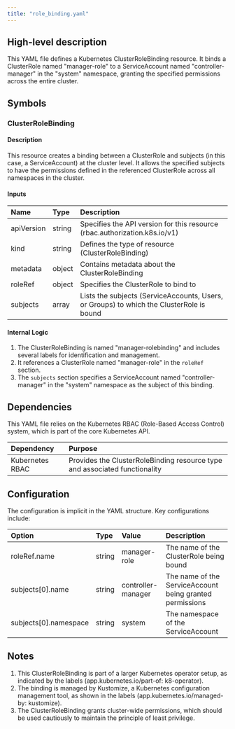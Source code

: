 ```yaml
---
title: "role_binding.yaml"
---
```


## High-level description
This YAML file defines a Kubernetes ClusterRoleBinding resource. It binds a ClusterRole named "manager-role" to a ServiceAccount named "controller-manager" in the "system" namespace, granting the specified permissions across the entire cluster.

## Symbols

### ClusterRoleBinding
#### Description
This resource creates a binding between a ClusterRole and subjects (in this case, a ServiceAccount) at the cluster level. It allows the specified subjects to have the permissions defined in the referenced ClusterRole across all namespaces in the cluster.

#### Inputs
| Name | Type | Description |
|:-----|:-----|:------------|
| apiVersion | string | Specifies the API version for this resource (rbac.authorization.k8s.io/v1) |
| kind | string | Defines the type of resource (ClusterRoleBinding) |
| metadata | object | Contains metadata about the ClusterRoleBinding |
| roleRef | object | Specifies the ClusterRole to bind to |
| subjects | array | Lists the subjects (ServiceAccounts, Users, or Groups) to which the ClusterRole is bound |

#### Internal Logic
1. The ClusterRoleBinding is named "manager-rolebinding" and includes several labels for identification and management.
2. It references a ClusterRole named "manager-role" in the `roleRef` section.
3. The `subjects` section specifies a ServiceAccount named "controller-manager" in the "system" namespace as the subject of this binding.

## Dependencies
This YAML file relies on the Kubernetes RBAC (Role-Based Access Control) system, which is part of the core Kubernetes API.

| Dependency | Purpose |
|:-----------|:--------|
| Kubernetes RBAC | Provides the ClusterRoleBinding resource type and associated functionality |

## Configuration
The configuration is implicit in the YAML structure. Key configurations include:

| Option | Type | Value | Description |
|:-------|:-----|:------|:------------|
| roleRef.name | string | manager-role | The name of the ClusterRole being bound |
| subjects[0].name | string | controller-manager | The name of the ServiceAccount being granted permissions |
| subjects[0].namespace | string | system | The namespace of the ServiceAccount |

## Notes
1. This ClusterRoleBinding is part of a larger Kubernetes operator setup, as indicated by the labels (app.kubernetes.io/part-of: k8-operator).
2. The binding is managed by Kustomize, a Kubernetes configuration management tool, as shown in the labels (app.kubernetes.io/managed-by: kustomize).
3. The ClusterRoleBinding grants cluster-wide permissions, which should be used cautiously to maintain the principle of least privilege.